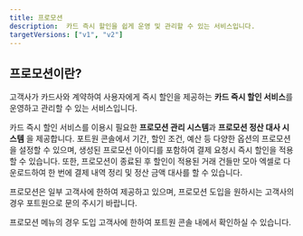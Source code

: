 ```yaml
---
title: 프로모션
description:  카드 즉시 할인을 쉽게 운영 및 관리할 수 있는 서비스입니다.
targetVersions: ["v1", "v2"]
---
```



## 프로모션이란?

고객사가 카드사와 계약하여 사용자에게 즉시 할인을 제공하는 **카드 즉시 할인 서비스**를 운영하고 관리할
수 있는 서비스입니다.

카드 즉시 할인 서비스를 이용시 필요한 **프로모션 관리 시스템**과 **프로모션 정산 대사 시스템** 을 제공합니다.
포트원 콘솔에서 기간, 할인 조건, 예산 등 다양한 옵션의 프로모션을 설정할 수 있으며,
생성된 프로모션 아이디를 포함하여 결제 요청시 즉시 할인을 적용할 수 있습니다.
또한, 프로모션이 종료된 후 할인이 적용된 거래 건들만 모아 엑셀로 다운로드하여 한 번에 결제 내역 정리 및 정산 금액 대사를 할 수 있습니다.

프로모션은 일부 고객사에 한하여 제공하고 있으며, 프로모션 도입을 원하시는 고객사의 경우 포트원으로 문의 주시기 바랍니다.

<Hint style="info">
  프로모션 메뉴의 경우 도입 고객사에 한하여 포트원 콘솔 내에서 확인하실 수 있습니다.
</Hint>

<ContentRef slug="/opi/ko/extra/promotion/console-guide" />

<ContentRef slug="/opi/ko/extra/promotion/integration" />

<ContentRef slug="/opi/ko/extra/promotion/refund" />
